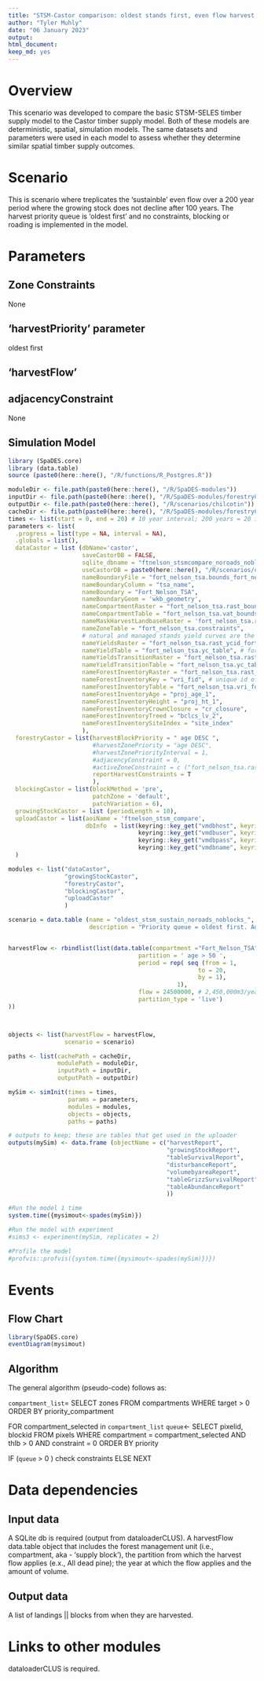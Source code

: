 ```yaml
---
title: "STSM-Castor comparison: oldest stands first, even flow harvest, no blocking, no roads."
author: "Tyler Muhly"
date: "06 January 2023"
output:
html_document: 
keep_md: yes
---
```


<!--
Copyright 2023 Province of British Columbia
 
Licensed under the Apache License, Version 2.0 (the "License");
you may not use this file except in compliance with the License.
You may obtain a copy of the License at
 
http://www.apache.org/licenses/LICENSE-2.0
 
Unless required by applicable law or agreed to in writing, software distributed under the License is distributed on an "AS IS" BASIS,
WITHOUT WARRANTIES OR CONDITIONS OF ANY KIND, either express or implied.
See the License for the specific language governing permissions and limitations under the License.-->

# Overview
This scenario was developed to compare the basic STSM-SELES timber supply model to the Castor timber supply model. Both of these models are deterministic, spatial, simulation models. The same datasets and parameters were used in each model to assess whether they determine similar spatial timber supply outcomes. 

# Scenario
This is scenario where treplicates the 'sustainble' even flow over a 200 year period where the growing stock does not decline after 100 years. The harvest priority queue is 'oldest first' and no constraints, blocking or roading is implemented in the model. 

 

# Parameters 
## Zone Constraints
None

## 'harvestPriority' parameter 
oldest first 

## 'harvestFlow'

## adjacencyConstraint
None

## Simulation Model

```r
library (SpaDES.core)
library (data.table)
source (paste0(here::here(), "/R/functions/R_Postgres.R"))

moduleDir <- file.path(paste0(here::here(), "/R/SpaDES-modules"))
inputDir <- file.path(paste0(here::here(), "/R/SpaDES-modules/forestryCastor/inputs")) %>% reproducible::checkPath(create = TRUE)
outputDir <- file.path(paste0(here::here(), "/R/scenarios/chilcotin"))
cacheDir <- file.path(paste0(here::here(), "/R/SpaDES-modules/forestryCastor"))
times <- list(start = 0, end = 20) # 10 year interval; 200 years = 20 intervals
parameters <- list(
  .progress = list(type = NA, interval = NA),
  .globals = list(),
  dataCastor = list (dbName='castor',
                     saveCastorDB = FALSE,
                     sqlite_dbname = "ftnelson_stsmcompare_noroads_noblocks",
                     useCastorDB = paste0(here::here(), "/R/scenarios/comparison_ft_nelson/ftnelson_stsmcompare_noroads_noblocks_castordb.sqlite"),
                     nameBoundaryFile = "fort_nelson_tsa.bounds_fort_nelson_tsa", 
                     nameBoundaryColumn = "tsa_name", 
                     nameBoundary = "Fort_Nelson_TSA", 
                     nameBoundaryGeom = 'wkb_geometry',
                     nameCompartmentRaster = "fort_nelson_tsa.rast_bounds_fort_nelson_tsa", 
                     nameCompartmentTable = "fort_nelson_tsa.vat_bounds_fort_nelson_tsa", 
                     nameMaskHarvestLandbaseRaster = 'fort_nelson_tsa.rast_thlb', 
                     nameZoneTable = "fort_nelson_tsa.constraints", 
                     # natural and managed stands yield curves are the same    
                     nameYieldsRaster = "fort_nelson_tsa.rast_ycid_fort_nelson_tsa", 
                     nameYieldTable = "fort_nelson_tsa.yc_table", # fort_nelson_tsa.yc_table
                     nameYieldsTransitionRaster = "fort_nelson_tsa.rast_ycid_fort_nelson_tsa", 
                     nameYieldTransitionTable = "fort_nelson_tsa.yc_table", 
                     nameForestInventoryRaster = "fort_nelson_tsa.rast_vri_id_fort_nelson_tsa", 
                     nameForestInventoryKey = "vri_fid", # unique id of each polygon 
                     nameForestInventoryTable = "fort_nelson_tsa.vri_fort_nelson_tsa",
                     nameForestInventoryAge = "proj_age_1",  
                     nameForestInventoryHeight = "proj_ht_1",
                     nameForestInventoryCrownClosure = "cr_closure",                             
                     nameForestInventoryTreed = "bclcs_lv_2",
                     nameForestInventorySiteIndex = "site_index"     
                     ),
  forestryCastor = list(harvestBlockPriority = " age DESC ", 
                        #harvestZonePriority = "age DESC",
                        #harvestZonePriorityInterval = 1,
                        #adjacencyConstraint = 0,
                        #activeZoneConstraint = c ("fort_nelson_tsa.rast_oldgrw_prod")
                        reportHarvestConstraints = T
                        ),
  blockingCastor = list(blockMethod = 'pre', 
                        patchZone = 'default',
                        patchVariation = 6),
  growingStockCastor = list (periodLength = 10),
  uploadCastor = list(aoiName = 'ftnelson_stsm_compare',
                      dbInfo  = list(keyring::key_get("vmdbhost", keyring="postgreSQL"), 
                                     keyring::key_get("vmdbuser", keyring="postgreSQL"), 
                                     keyring::key_get("vmdbpass", keyring="postgreSQL"),  
                                     keyring::key_get("vmdbname", keyring="postgreSQL")))
  )

modules <- list("dataCastor", 
                "growingStockCastor", 
                "forestryCastor", 
                "blockingCastor",
                "uploadCastor"
                )

scenario = data.table (name = "oldest_stsm_sustain_noroads_noblocks_",
                       description = "Priority queue = oldest first. Adjacency constraint = None. No roads or blocks. Maximum live harvest flow: 2,450,000 m3/year, which assumes growing stock is non-declining after 100 years, replicating the SELES-STSM run. Minimum harvest age = 50")


harvestFlow <- rbindlist(list(data.table(compartment ="Fort_Nelson_TSA",
                                     partition = ' age > 50 ', 
                                     period = rep( seq (from = 1,
                                                      to = 20, 
                                                      by = 1),
                                                1), 
                                     flow = 24500000, # 2,450,000m3/year 
                                     partition_type = 'live') 
))



objects <- list(harvestFlow = harvestFlow, 
                scenario = scenario)

paths <- list(cachePath = cacheDir,
              modulePath = moduleDir,
              inputPath = inputDir,
              outputPath = outputDir)

mySim <- simInit(times = times, 
                 params = parameters, 
                 modules = modules,
                 objects = objects, 
                 paths = paths)

# outputs to keep; these are tables that get used in the uploader
outputs(mySim) <- data.frame (objectName = c("harvestReport",
                                             "growingStockReport",
                                             "tableSurvivalReport",
                                             "disturbanceReport",
                                             "volumebyareaReport",
                                             "tableGrizzSurvivalReport",
                                             "tableAbundanceReport"
                                             ))

#Run the model 1 time
system.time({mysimout<-spades(mySim)})

#Run the model with experiment
#sims3 <- experiment(mySim, replicates = 2)

#Profile the model
#profvis::profvis({system.time({mysimout<-spades(mySim)})})


```


# Events

## Flow Chart

```r
library(SpaDES.core)
eventDiagram(mysimout)
```

## Algorithm

The general algorithm (pseudo-code) follows as:

`compartment_list`= SELECT zones FROM compartments WHERE target > 0 ORDER BY priority_compartment

FOR compartment_selected in `compartment_list`
`queue`<- SELECT pixelid, blockid FROM pixels WHERE 
            compartment = compartment_selected AND thlb > 0 AND constraint = 0                 ORDER BY priority
               
IF (`queue` > 0 )
  check constraints
ELSE 
  NEXT
        

# Data dependencies

## Input data

A SQLite db is required (output from dataloaderCLUS). A harvestFlow data.table object that includes the forest management unit (i.e., compartment, aka - 'supply block'), the partition from which the harvest flow applies (e.x., All dead pine); the year at which the flow applies and the amount of volume.

## Output data

A list of landings || blocks from when they are harvested.

# Links to other modules

dataloaderCLUS is required.

